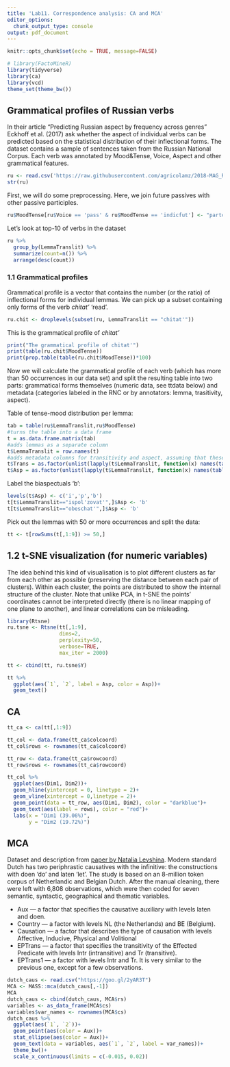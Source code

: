 ```yaml
---
title: 'Lab11. Correspondence analysis: CA and MCA'
editor_options:
  chunk_output_type: console
output: pdf_document
---
```


```r
knitr::opts_chunk$set(echo = TRUE, message=FALSE)
```

```r
# library(FactoMineR)
library(tidyverse)
library(ca)
library(vcd)
theme_set(theme_bw())
```

## Grammatical profiles of Russian verbs    

In their article "Predicting Russian aspect by frequency across genres" Eckhoff et al. (2017) ask whether the aspect of individual verbs can be predicted based on the statistical distribution of their inflectional forms. The dataset contains a sample of sentences taken from the Russian National Corpus. Each verb was annotated by Mood&Tense, Voice, Aspect and other grammatical features.    

```r
ru <- read.csv('https://raw.githubusercontent.com/agricolamz/2018-MAG_R_course/master/data/RNCverbSamples_journ.csv', sep=';')
str(ru)
```

First, we will do some preprocessing. Here, we join future passives with other passive participles.
```r
ru$MoodTense[ru$Voice == 'pass' & ru$MoodTense == 'indicfut'] <- "partcppast"
```

Let's look at top-10 of verbs in the dataset
```r
ru %>% 
  group_by(LemmaTranslit) %>% 
  summarize(count=n()) %>%
  arrange(desc(count))
```

### 1.1 Grammatical profiles
Grammatical profile is a vector that contains the number (or the ratio) of inflectional forms for individual lemmas.
We can pick up a subset containing only forms of the verb _chitat'_ 'read'.
```r
ru.chit <- droplevels(subset(ru, LemmaTranslit == "chitat'"))
```

This is the grammatical profile of _chitat'_
```r
print("The grammatical profile of chitat'")
print(table(ru.chit$MoodTense))
print(prop.table(table(ru.chit$MoodTense))*100)
```

Now we will calculate the grammatical profile of each verb (which has more than 50 occurrences in our data set) and split the resulting table into two parts: grammatical forms themselves (numeric data, see ttdata below) and metadata (categories labeled in the RNC or by annotators: lemma, trasitivity, aspect).

Table of tense-mood distribution per lemma:
```r
tab = table(ru$LemmaTranslit,ru$MoodTense)
#turns the table into a data frame
t = as.data.frame.matrix(tab)
#adds lemmas as a separate column
t$LemmaTranslit = row.names(t)
#adds metadata columns for transitivity and aspect, assuming that these are stable per lemma - just picking the first value per lemma
t$Trans = as.factor(unlist(lapply(t$LemmaTranslit, function(x) names(table(droplevels(subset(ru, LemmaTranslit == x)$Trans)))[1])))
t$Asp = as.factor(unlist(lapply(t$LemmaTranslit, function(x) names(table(droplevels(subset(ru, LemmaTranslit == x)$Aspect)))[1])))
```

Label the biaspectuals 'b':
```r
levels(t$Asp) <- c('i','p','b')
t[t$LemmaTranslit=="ispol'zovat'",]$Asp <- 'b'
t[t$LemmaTranslit=="obeschat'",]$Asp <- 'b'
```

Pick out the lemmas with 50 or more occurrences and split the data:
```r
tt <- t[rowSums(t[,1:9]) >= 50,]
```

## 1.2 t-SNE visualization (for numeric variables)   

The idea behind this kind of visualisation is to plot different clusters as far from each other as possible (preserving the distance between each pair of clusters). Within each cluster, the points are distributed to show the internal structure of the cluster. Note that unlike PCA, in t-SNE the points' coordinates cannot be interpreted directly (there is no linear mapping of one plane to another), and linear correlations can be misleading.  

```r
library(Rtsne)
ru.tsne <- Rtsne(tt[,1:9],
                 dims=2, 
                 perplexity=50, 
                 verbose=TRUE, 
                 max_iter = 2000)

tt <- cbind(tt, ru.tsne$Y)

tt %>% 
  ggplot(aes(`1`, `2`, label = Asp, color = Asp))+
  geom_text()
```

## CA 
```r
tt_ca <- ca(tt[,1:9])

tt_col <- data.frame(tt_ca$colcoord)
tt_col$rows <- rownames(tt_ca$colcoord)

tt_row <- data.frame(tt_ca$rowcoord)
tt_row$rows <- rownames(tt_ca$rowcoord)

tt_col %>% 
  ggplot(aes(Dim1, Dim2))+
  geom_hline(yintercept = 0, linetype = 2)+
  geom_vline(xintercept = 0,linetype = 2)+
  geom_point(data = tt_row, aes(Dim1, Dim2), color = "darkblue")+
  geom_text(aes(label = rows), color = "red")+
  labs(x = "Dim1 (39.06%)",
       y = "Dim2 (19.72%)")
```

## MCA 

Dataset and description from [paper by Natalia Levshina](https://goo.gl/v6AmVj). Modern standard Dutch has two periphrastic causatives with the infinitive: the constructions with doen ‘do’ and laten ‘let’. The study is based on an 8-million token corpus of Netherlandic and Belgian Dutch. After the manual cleaning, there were left with 6,808 observations, which were then coded for seven semantic, syntactic, geographical and thematic variables.

* Aux --- a factor that specifies the causative auxiliary with levels laten and doen.
* Country --- a factor with levels NL (the Netherlands) and BE (Belgium).
* Causation --- a factor that describes the type of causation with levels Affective, Inducive, Physical and Volitional
* EPTrans --- a factor that specifies the transitivity of the Effected Predicate with levels Intr (intransitive) and Tr (transitive).
* EPTrans1 --- a factor with levels Intr and Tr. It is very similar to the previous one, except for a few observations.

```r
dutch_caus <- read.csv("https://goo.gl/2yAR3T")
MCA <- MASS::mca(dutch_caus[,-1])
MCA
dutch_caus <- cbind(dutch_caus, MCA$rs)
variables <- as_data_frame(MCA$cs)
variables$var_names <- rownames(MCA$cs)
dutch_caus %>% 
  ggplot(aes(`1`, `2`))+
  geom_point(aes(color = Aux))+
  stat_ellipse(aes(color = Aux))+
  geom_text(data = variables, aes(`1`, `2`, label = var_names))+
  theme_bw()+
  scale_x_continuous(limits = c(-0.015, 0.02))
```
